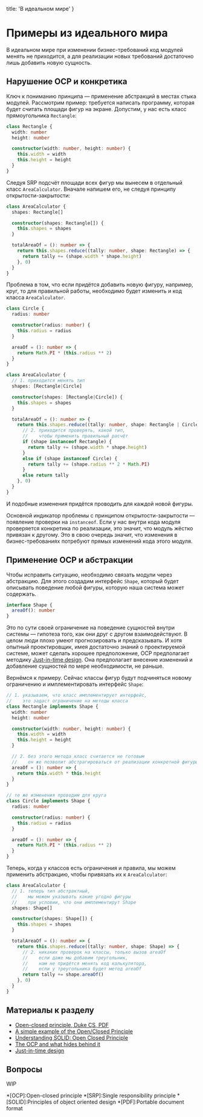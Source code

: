 
  title: 'В идеальном мире'
}


# Примеры из идеального мира

В идеальном мире при изменении бизнес-требований код модулей менять не приходится, а для реализации новых требований достаточно лишь добавить новую сущность.

## Нарушение OCP и конкретика

Ключ к пониманию принципа — применение абстракций в местах стыка модулей. Рассмотрим пример: требуется написать программу, которая будет считать площади фигур на экране. Допустим, у нас есть класс прямоугольника `Rectangle`:

```ts
class Rectangle {
  width: number
  height: number

  constructor(width: number, height: number) {
    this.width = width
    this.height = height
  }
}
```

Следуя SRP подсчёт площади всех фигур мы вынесем в отдельный класс `AreaCalculator`. Вначале напишем его, не следуя принципу открытости-закрытости:

```ts
class AreaCalculator {
  shapes: Rectangle[]

  constructor(shapes: Rectangle[]) {
    this.shapes = shapes
  }

  totalAreaOf = (): number => {
    return this.shapes.reduce((tally: number, shape: Rectangle) => {
      return tally += (shape.width * shape.height)
    }, 0)
  }
}
```

Проблема в том, что если придётся добавить новую фигуру, например, круг, то для правильной работы, необходимо будет изменить и код класса `AreaCalculator`.

```ts
class Circle {
  radius: number

  constructor(radius: number) {
    this.radius = radius
  }

  areaOf = (): number => {
    return Math.PI * (this.radius ** 2)
  }
}

class AreaCalculator {
  // 1. приходится менять тип
  shapes: [Rectangle|Circle]

  constructor(shapes: [Rectangle|Circle]) {
    this.shapes = shapes
  }

  totalAreaOf = (): number => {
    return this.shapes.reduce((tally: number, shape: Rectangle | Circle) => {
      // 2. приходится проверять, какой тип,
      //    чтобы применить правильный расчёт
      if (shape instanceof Rectangle) {
        return tally += (shape.width * shape.height)
      }
      else if (shape instanceof Circle) {
        return tally += (shape.radius ** 2 * Math.PI)
      }
      else return tally
    }, 0)
  }
}
```

И подобные изменения придётся проводить для каждой новой фигуры.

Основной индикатор проблемы с принципом открытости-закрытости — появление проверки на `instanceof`. Если у нас внутри кода модуля проверяется конкретика по реализации, это значит, что модуль жёстко привязан к другому. Это в свою очередь значит, что изменения в бизнес-требованиях потребуют прямых изменений кода этого модуля.

## Применение OCP и абстракции

Чтобы исправить ситуацию, необходимо связать модули через абстракцию. Для этого создадим интерфейс `Shape`, который будет описывать поведение любой фигуры, которую наша система может содержать.

```ts
interface Shape {
  areaOf(): number
}
```

Это по сути своей ограничение на поведение сущностей внутри системы — гипотеза того, как они друг с другом взаимодействуют. В целом люди плохо умеют прогнозировать и предсказывать. И хотя опытный проектировщик, имея достаточно знаний о проектируемой системе, может сделать хорошее предположение, OCP предполагает методику [Just-in-time design](https://agiledesign.org/2015/01/18/jit-just-in-time-and-software-development/). Она предполагает внесение изменений и добавление сущностей по мере необходимости, не раньше.

Вернёмся к примеру. Сейчас классы фигур будут подчиняться новому ограничению и имплементировать интерфейс `Shape`:

```ts
// 1. указываем, что класс имплементирует интерфейс,
//    это задаст ограничение на методы класса
class Rectangle implements Shape {
  width: number
  height: number

  constructor(width: number, height: number) {
    this.width = width
    this.height = height
  }

  // 2. без этого метода класс считается не готовым
  //    он же позволит абстрагироваться от реализации конкретной фигуры
  areaOf = (): number => {
    return this.width * this.height
  }
}

// те же изменения проводим для круга
class Circle implements Shape {
  radius: number

  constructor(radius: number) {
    this.radius = radius
  }

  areaOf = (): number => {
    return Math.PI * (this.radius ** 2)
  }
}
```

Теперь, когда у классов есть ограничения и правила, мы можем применить абстракцию, чтобы привязать их к `AreaCalculator`:

```ts
class AreaCalculator {
  // 1. теперь тип абстрактный,
  //    мы можем указывать какие угодно фигуры
  //    при условии, что они имплементирут Shape
  shapes: Shape[]

  constructor(shapes: Shape[]) {
    this.shapes = shapes
  }

  totalAreaOf = (): number => {
    return this.shapes.reduce((tally: number, shape: Shape) => {
      // 2. никаких проверок на классы, только вызов areaOf
      //    если даже мы добавим треугольник,
      //    нам не придётся менять код калькулятора,
      //    если у треугольника будет метод areaOf
      return tally += shape.areaOf()
    }, 0)
  }
}
```

## Материалы к разделу
- [Open-closed principle, Duke CS, PDF](https://www2.cs.duke.edu/courses/fall07/cps108/papers/ocp.pdf)
- [A simple example of the Open/Closed Principle](http://joelabrahamsson.com/a-simple-example-of-the-openclosed-principle/)
- [Understanding SOLID: Open Closed Principle](https://codeburst.io/understanding-solid-principles-open-closed-principle-e2b588b6491f)
- [The OCP and what hides behind it](https://hackernoon.com/the-open-closed-principle-c3dc45419784)
- [Just-in-time design](https://agiledesign.org/2015/01/18/jit-just-in-time-and-software-development/)

## Вопросы
WIP

*[OCP]:Open-closed principle
*[SRP]:Single responsibility principle
*[SOLID]:Principles of object oriented design
*[PDF]:Portable document format
